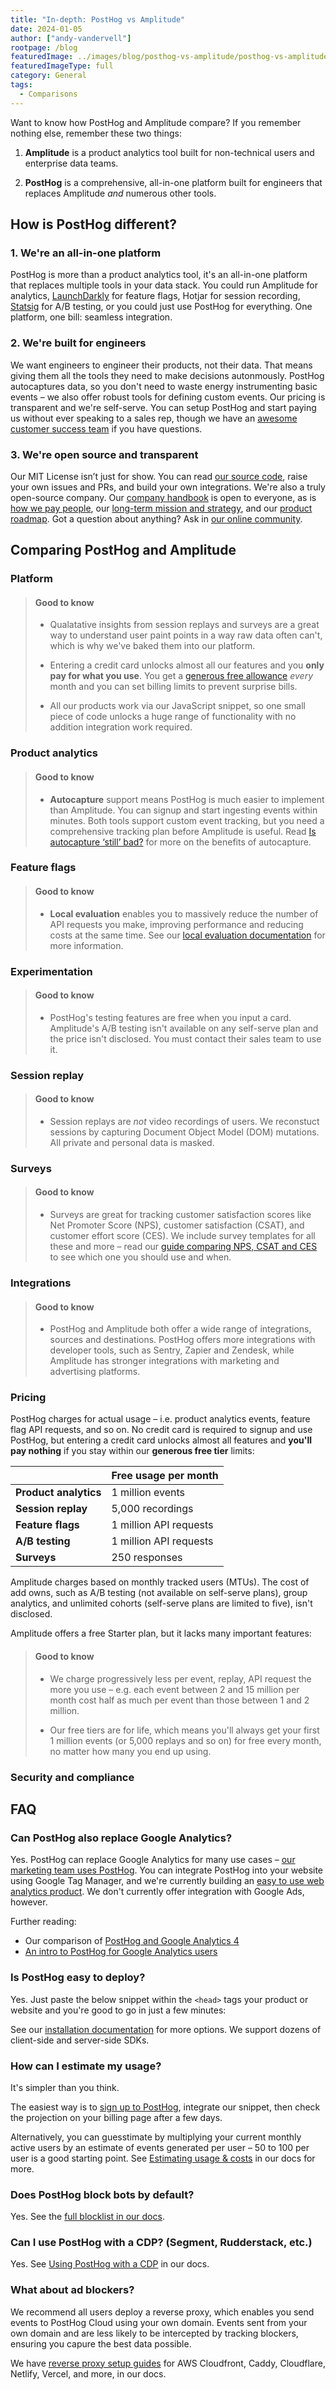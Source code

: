 ```yaml
---
title: "In-depth: PostHog vs Amplitude"
date: 2024-01-05
author: ["andy-vandervell"]
rootpage: /blog
featuredImage: ../images/blog/posthog-vs-amplitude/posthog-vs-amplitude.jpg
featuredImageType: full
category: General
tags:
  - Comparisons
---
```



Want to know how PostHog and Amplitude compare? If you remember nothing else, remember these two things:

1. **Amplitude** is a product analytics tool built for non-technical users and enterprise data teams.

2. **PostHog** is a comprehensive, all-in-one platform built for engineers that replaces Amplitude _and_ numerous other tools.

## How is PostHog different?

### 1. We're an all-in-one platform

PostHog is more than a product analytics tool, it's an all-in-one platform that replaces multiple tools in your data stack. You could run Amplitude for analytics, [LaunchDarkly](/blog/posthog-vs-launchdarkly) for feature flags, Hotjar for session recording, [Statsig](/blog/posthog-vs-statsig) for A/B testing, or you could just use PostHog for everything. One platform, one bill: seamless integration.

### 2. We're built for engineers

We want engineers to engineer their products, not their data. That means giving them all the tools they need to make decisions autonmously. PostHog autocaptures data, so you don't need to waste energy instrumenting basic events – we also offer robust tools for defining custom events. Our pricing is transparent and we're self-serve. You can setup PostHog and start paying us without ever speaking to a sales rep, though we have an [awesome customer success team](/contact-sales) if you have questions.

### 3. We're open source and transparent

Our MIT License isn’t just for show. You can read [our source code](https://github.com/PostHog/posthog), raise your own issues and PRs, and build your own integrations. We're also a truly open-source company. Our [company handbook](/handbook) is open to everyone, as is [how we pay people](/handbook/people/compensation), our [long-term mission and strategy](/handbook/why-does-posthog-exist), and our [product roadmap](/roadmap). Got a question about anything? Ask in [our online community](/questions).

## Comparing PostHog and Amplitude

### Platform

<ComparisonTable column1="PostHog" column2="Amplitude">
  <ComparisonRow column1={true} column2={true} feature="Product analytics" description="Track events and conversion, analyze user behavior" />
  <ComparisonRow column1="Beta" column2={false} feature="Web analytics" description="Easy to use analytics for marketing websites" />
  <ComparisonRow column1={true} column2={false} feature="Session replay" description="Watch real users use your product, diagnose bugs" />
  <ComparisonRow column1={true} column2={true} feature="Feature flags" description="Roll out features safely, toggle features for cohorts or individuals" />
  <ComparisonRow column1={true} column2={true} feature="Experiments" description="Run tests on new features, optimize conversion funnels" />
  <ComparisonRow column1={true} column2={false} feature="User surveys" description="Collect and analyze feedback, run NPS and PMF surveys " />
  <ComparisonRow column1="Beta" column2={true} feature="Customer data platform" description="Sync data with third-party tools" />
  <ComparisonRow column1="Beta" column2={false} feature="Data warehouse" description="A single source for all your important data" />
  <ComparisonRow column1={true} column2={false} feature="Heatmaps" description="Visualize where users click in your app or website" />
  <ComparisonRow column1={true} column2={true} feature="Notebooks" description="Ad-hoc analysis and collaboration" />
  <ComparisonRow column1={true} column2={false} feature="Dark mode" description="Choose between light and dark UI" />
  <ComparisonRow column1={true} column2={false} feature="Open source" description="Build your own apps and contribute code" />
</ComparisonTable>

> #### Good to know
>
> - Qualatative insights from session replays and surveys are a great way to understand user paint points in a way raw data often can't, which is why we've baked them into our platform.
> 
> - Entering a credit card unlocks almost all our features and you **only pay for what you use**. You get a [generous free allowance](#pricing) _every_ month and you can set billing limits to prevent surprise bills.
>
> - All our products work via our JavaScript snippet, so one small piece of code unlocks a huge range of functionality with no addition integration work required.

### Product analytics

<ComparisonTable column1="PostHog" column2="Amplitude">
  <ComparisonRow column1="1 million events, unlimited insights" column2="100k monthly tracked users, 10 saved insights" feature="Free usage" description="How much free usage do you get each month?" />
  <ComparisonRow column1={true} column2={false} feature="Autocapture" description="Capture events without manual logging" />
  <ComparisonRow column1={true} column2={false} feature="Query editor" description="Write your own queries in SQL" />
  <ComparisonRow column1={true} column2={true} feature="Dashboards" description="Combine insights into shareable dashboards" />
  <ComparisonRow column1={true} column2={true} feature="Graphs and trends" description="Build custom insights and visualizations" />
  <ComparisonRow column1={true} column2={true} feature="Funnels" description="Track users through a sequence of events" />
  <ComparisonRow column1={true} column2={true} feature="Retention" description="Visualize which users stay, for how long" />
  <ComparisonRow column1={true} column2={true} feature="User paths" description="Track user flows and where they drop-off" />
  <ComparisonRow column1={true} column2={true} feature="Cohorts" description="Combine users based on properties and events for group analysis" />
  <ComparisonRow column1={true} column2={true} feature="Group analytics" description="Track metrics at a company and account level" />
  <ComparisonRow column1={true} column2={true} feature="Lifecycle analysis" description="Understand who is dormant, churning, and thriving" />
  <ComparisonRow column1={true} column2={true} feature="Stickiness insights" description="See how many times users perform an event in a period of time." />
  <ComparisonRow column1={true} column2={true} feature="Custom formulas" description="Use formulas to calculate unique insights" />
</ComparisonTable>

> #### Good to know
>
> - **Autocapture** support means PostHog is much easier to implement than Amplitude. You can signup and start ingesting events within minutes. Both tools support custom event tracking, but you need a comprehensive tracking plan before Amplitude is useful. Read [Is autocapture ‘still’ bad?](/blog/is-autocapture-still-bad) for more on the benefits of autocapture.

### Feature flags

<ComparisonTable column1="PostHog" column2="Amplitude">
  <ComparisonRow column1="1 million API requests" column2="100k tracked users" feature="Free usage" description="How much free usage do you get each month?" />
  <ComparisonRow column1={true} column2={true} feature="Boolean flags" description="Simple flags returning true or flag" />
  <ComparisonRow column1={true} column2={true} feature="Multivariate flags" description="Flags with multiple customizable values" />
  <ComparisonRow column1={true} column2={true} feature="Payloads" description="Flags with string, number, or JSON payloads" />
  <ComparisonRow column1={true} column2={true} feature="Local evalution" description="Store flag definitions locally" />
  <ComparisonRow column1={true} column2={true} feature="Percentage rollouts" description="Target percentages of a group" />
  <ComparisonRow column1={true} column2={true} feature="Custom targeting" description="Target users based on user properties, custom contexts" />
  <ComparisonRow column1="Beta" column2={false} feature="Scheduling" description="Schedule flags to turn on or off" />
  <ComparisonRow column1="Partial" column2={false} feature="Environments" description="Manage flags for dev, stage, prod" />
  <ComparisonRow column1={true} column2={true} feature="Bootstrapping" description="Flags available on frontend application load" />
  <ComparisonRow column1={true} column2={false} feature="Early access" description="Manage betas, test features" />
</ComparisonTable>

> #### Good to know
>
> - **Local evaluation** enables you to massively reduce the number of API requests you make, improving performance and reducing costs at the same time. See our [local evaluation documentation](/docs/feature-flags/local-evaluation) for more information.

### Experimentation

<ComparisonTable column1="PostHog" column2="Amplitude">
  <ComparisonRow column1="1 million API requests" column2="None" feature="Free usage" description="How much free usage do you get each month?" />
  <ComparisonRow column1={true} column2={true} feature="Custom goals" description="Customize metrics that a test tracks" />
  <ComparisonRow column1={true} column2={true} feature="Secondary metrics" description="Monitor impact on unrelated metrics" />
  <ComparisonRow column1={true} column2={true} feature="Split testing" description="Split participants into groups" />
  <ComparisonRow column1={true} column2={true} feature="Multivariate (A/B/n) testing" description="Test multiple variants of a change" />
  <ComparisonRow column1={true} column2={true} feature="Statistical significance" description="Automatically checks for statistical significance" />
  <ComparisonRow column1={true} column2={false} feature="Recommended run time" description="Automatically calculate the recommended run time and sample size" />
  <ComparisonRow column1="Partial" column2={true} feature="Holdout testing" description="Withhold multiple features to measure cumulative impact" />
  <ComparisonRow column1="Bayesian" column2="Sequential" feature="Statistics engine" description="How the results of an experiment are calculated" />
</ComparisonTable>

> #### Good to know
>
> - PostHog's testing features are free when you input a card. Amplitude's A/B testing isn't available on any self-serve plan and the price isn't disclosed. You must contact their sales team to use it.

### Session replay

<ComparisonTable column1="PostHog" column2="Amplitude">
  <ComparisonRow column1="5,000 recordings" column2="n/a" feature="Free usage" description="How much free usage do you get each month?" />
  <ComparisonRow column1={true} column2="n/a" feature="Web app recordings" description="Capture recordings from single-page apps" />
  <ComparisonRow column1={Beta} column2="n/a" feature="Mobile app recordings" description="Capture recordings in iOS and Android apps" />
  <ComparisonRow column1={true} column2="n/a" feature="Identity detection" description="Link recordings to user IDs" />
  <ComparisonRow column1={true} column2="n/a" feature="Console logs" description="Capture extra content from a users’ browser environment" />
  <ComparisonRow column1={true} column2="n/a" feature="Playlists" description="Sort recordings into static and dynamic playlists" />
  <ComparisonRow column1={true} column2="n/a" feature="Performance monitoring" description="Track network events within a session" />
  <ComparisonRow column1={true} column2="n/a" feature="Privacy masking" description="Censor personal information from playback" />
  <ComparisonRow column1={true} column2="n/a" feature="Conditional recording" description="Only capture the sessions you want" />
  <ComparisonRow column1={true} column2="n/a" feature="DOM explorer" description="Explore an interactive snapshot of replays" />
  <ComparisonRow column1={true} column2="n/a" feature="Export recordings" description="Save important recordings offline" />
  <ComparisonRow column1={true} column2="n/a" feature="Minimum duration" description="Only record sessions longer than the minimum duration" />
  <ComparisonRow column1={true} column2="n/a" feature="Sample recorded sessions" description="Restrict the percentage of sessions that will be recorded" />
  <ComparisonRow column1={true} column2="n/a" feature="Record via feature flag" description="Only record sessions for users that have the flag enabled" />
</ComparisonTable>

> #### Good to know
>
> - Session replays are _not_ video recordings of users. We reconstuct sessions by capturing Document Object Model (DOM) mutations. All private and personal data is masked. 

### Surveys

<ComparisonTable column1="PostHog" column2="Amplitude">
  <ComparisonRow column1="250" column2="n/a" feature="Free usage" description="How much free usage do you get each month?" />
  <ComparisonRow column1={true} column2="n/a" feature="Open text" description="Free text answers and feedback" />
  <ComparisonRow column1={true} column2="n/a" feature="Product rating" description="Rank using emojis or number" />
  <ComparisonRow column1={true} column2="n/a" feature="Single choice" description="Select one answer from multiple" />
  <ComparisonRow column1={true} column2="n/a" feature="Multiple choice" description="Select more than one answer from multiple" />
  <ComparisonRow column1={true} column2="n/a" feature="NPS surveys" description="Net Promoter Score survey template" />
  <ComparisonRow column1={true} column2="n/a" feature="PMF surveys" description="Product-market fit survey template" />
  <ComparisonRow column1={true} column2="n/a" feature="User property targeting" description="Target users based on any of their user properties" />
  <ComparisonRow column1={true} column2="n/a" feature="Custom colors & positioning" description="Customize the colors of your surveys to match your brand" />
  <ComparisonRow column1={true} column2="n/a" feature="Custom HTML" description="Add custom HTML to your survey text" />
  <ComparisonRow column1={true} column2="n/a" feature="API mode" description="Create surveys via the API" />
</ComparisonTable>

> #### Good to know
> - Surveys are great for tracking customer satisfaction scores like Net Promoter Score (NPS), customer satisfaction (CSAT), and customer effort score (CES). We include survey templates for all these and more – read our [guide comparing NPS, CSAT and CES](/product-engineers/nps-vs-csat-vs-ces) to see which one you should use and when.  

### Integrations

<ComparisonTable column1="PostHog" column2="Amplitude">
   <ComparisonRow column1={true} column2={true} feature="Imports" description="Import data from data warehouses and other sources" />
   <ComparisonRow column1={true} column2={true} feature="Exports" description="Export data to data warehouses other destinations" />
   <ComparisonRow column1={true} column2={true} feature="Segment" description="Send events via Segment" />   
   <ComparisonRow column1={true} column2={false} feature="Zapier" description="Trigger Zapier automations" />
   <ComparisonRow column1={true} column2={false} feature="Sentry" description="Connect to Sentry data" />
   <ComparisonRow column1={true} column2={false} feature="Zendesk" description="Two-way integration for customer support" />
   <ComparisonRow column1={true} column2={true} feature="Slack" description="Alerts for Slack" />
   <ComparisonRow column1={true} column2={true} feature="Microsoft Teams" description="Alerts for Microsoft Teams" />
   <ComparisonRow column1={true} column2={false} feature="Community integrations" description="Build your own integration" />
   <ComparisonRow column1={false} column2={true} feature="Google Ads" description="Import ROI data from Google Ads" />   
</ComparisonTable>

> #### Good to know
>
> - PostHog and Amplitude both offer a wide range of integrations, sources and destinations. PostHog offers more integrations with developer tools, such as Sentry, Zapier and Zendesk, while Amplitude has stronger integrations with marketing and advertising platforms.

### Pricing

PostHog charges for actual usage – i.e. product analytics events, feature flag API requests, and so on. No credit card is required to signup and use PostHog, but entering a credit card unlocks almost all features and **you'll pay nothing** if you stay within our **generous free tier** limits:

|                       | **Free usage per month** 
|-----------------------|--------------------------
| **Product analytics** | 1 million events        
| **Session replay**    | 5,000 recordings         
| **Feature flags**     | 1 million API requests
| **A/B testing**       | 1 million API requests  
| **Surveys**           | 250 responses            

Amplitude charges based on monthly tracked users (MTUs). The cost of add owns, such as A/B testing (not available on self-serve plans), group analytics, and unlimited cohorts (self-serve plans are limited to five), isn't disclosed. 

Amplitude offers a free Starter plan, but it lacks many important features:

<ComparisonTable column1="PostHog" column2="Amplitude">
   <ComparisonRow column1="1 million events" column2="50k tracked users" feature="Free usage" description="Free tier usage each month" />
   <ComparisonRow column1="Unlimited" column2="10 only" feature="Saved insights" description="Number of you charts you can create" />   
   <ComparisonRow column1="Unlimited" column2="1 only" feature="Notebooks" description="Collaborate on ad hoc analysis" /> 
   <ComparisonRow column1={true} column2={false} feature="Custom events" description="Create custom tracking events" />
   <ComparisonRow column1={true} column2={false} feature="Formulas" description="Create custom insights using formulas" />
   <ComparisonRow column1={true} column2={false} feature="Feature flags" description="Release and control features" />
   <ComparisonRow column1={true} column2={false} feature="A/B testing" description="Run tests on users and groups" />
</ComparisonTable>

> #### Good to know
>
> - We charge progressively less per event, replay, API request the more you use – e.g. each event between 2 and 15 million per month cost half as much per event than those between 1 and 2 million.  
>
> - Our free tiers are for life, which means you'll always get your first 1 million events (or 5,000 replays and so on) for free every month, no matter how many you end up using.

### Security and compliance

<ComparisonTable column1="PostHog" column2="Statsig">
  <ComparisonRow column1={true} column2={true} feature="User privacy options" description="Anonymize users, drop personal data" />
  <ComparisonRow column1={true} column2={true} feature="History, audit logs" description="Manage and view flag edits and related users" />
  <ComparisonRow column1={true} column2={true} feature="GDPR-ready" description="Can be compliant with GDPR" />
  <ComparisonRow column1={false} column2={true} feature="HIPAA-ready" description="Can be compliant with HIPAA" />
  <ComparisonRow column1={true} column2={true} feature="SOC 2" description="SOC 2 security certification" />
  <ComparisonRow column1={true} column2={true} feature="2FA" description="Enforce login with two-factor authentication" />
  <ComparisonRow column1="Enterprise" column2="Enterprise" feature="SAML/SSO" description="Use SAML or single sign-on authentication" />
</ComparisonTable>

## FAQ

### Can PostHog also replace Google Analytics?

Yes. PostHog can replace Google Analytics for many use cases – [our marketing team uses PostHog](/blog/posthog-marketing). You can integrate PostHog into your website using Google Tag Manager, and we're currently building an [easy to use web analytics product](/docs/web-analytics). We don't currently offer integration with Google Ads, however.

Further reading:
- Our comparison of [PostHog and Google Analytics 4](/blog/posthog-vs-ga4)
- [An intro to PostHog for Google Analytics users](/blog/google-analytics-to-posthog)

### Is PostHog easy to deploy?

Yes. Just paste the below snippet within the `<head>` tags your product or website and you're good to go in just a few minutes:

<Snippet />

See our [installation documentation](/docs/getting-started/install) for more options. We support dozens of client-side and server-side SDKs.

### How can I estimate my usage?

It's simpler than you think. 

The easiest way is to [sign up to PostHog](https://us.posthog.com/signup), integrate our snippet, then check the projection on your billing page after a few days.

Alternatively, you can guesstimate by multiplying your current monthly active users by an estimate of events generated per user – 50 to 100 per user is a good starting point. See [Estimating usage & costs](/docs/billing/estimating-usage-costs) in our docs for more.

### Does PostHog block bots by default?

Yes. See the [full blocklist in our docs](/troubleshooting#does-posthog-block-bots-by-default).

### Can I use PostHog with a CDP? (Segment, Rudderstack, etc.)

Yes. See [Using PostHog with a CDP](/docs/advanced/cdp) in our docs.

### What about ad blockers?

We recommend all users deploy a reverse proxy, which enables you send events to PostHog Cloud using your own domain. Events sent from your own domain and are less likely to be intercepted by tracking blockers, ensuring you capure the best data possible.

We have [reverse proxy setup guides](/docs/advanced/proxy) for AWS Cloudfront, Caddy, Cloudflare, Netlify, Vercel, and more, in our docs.

<ArrayCTA />